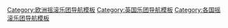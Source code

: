 [[Category:欧洲摇滚乐团导航模板|Category:欧洲摇滚乐团导航模板]]
[[Category:英国乐团导航模板|Category:英国乐团导航模板]]
[[Category:各国摇滚乐团导航模板|Category:各国摇滚乐团导航模板]]